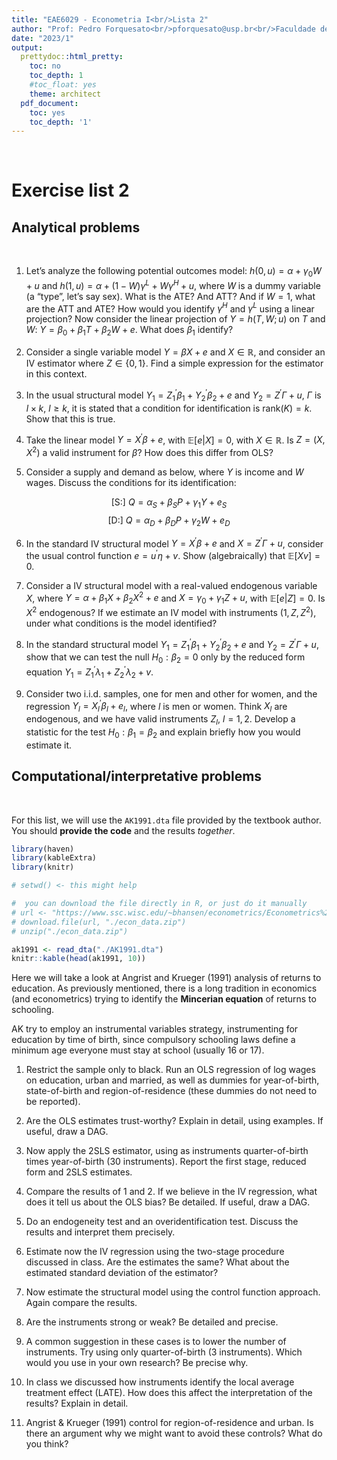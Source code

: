 ```yaml
---
title: "EAE6029 - Econometria I<br/>Lista 2"
author: "Prof: Pedro Forquesato<br/>pforquesato@usp.br<br/>Faculdade de Economia, Administração e Contabilidade<br />Universidade de São Paulo"
date: "2023/1"
output:
  prettydoc::html_pretty:
    toc: no
    toc_depth: 1
    #toc_float: yes
    theme: architect
  pdf_document:
    toc: yes
    toc_depth: '1'
---
```


\

# Exercise list 2

## Analytical problems

\

1) Let's analyze the following potential outcomes model: $h(0, u) = \alpha + \gamma_0 W + u$ and $h(1, u) = \alpha + (1 - W)\gamma^L + W\gamma^H + u$, where $W$ is a dummy variable (a "type", let's say sex). What is the ATE? And ATT? And if $W=1$, what are the ATT and ATE? How would you identify $\gamma^H$ and $\gamma^L$ using a linear projection? Now consider the linear projection of $Y = h(T, W; u)$ on $T$ and $W$: $Y = \beta_0 + \beta_1 T + \beta_2 W + e$. What does $\beta_1$ identify?

2) Consider a single variable model $Y = \beta X + e$ and $X \in \mathbb{R}$, and consider an IV estimator where $Z \in \{0, 1\}$. Find a simple expression for the estimator in this context.

3) In the usual structural model $Y_1 = Z_1^{\prime}\beta_1 + Y_2^{\prime}\beta_2 + e$ and $Y_2 = Z^{\prime}\Gamma + u$, $\Gamma$ is $l \times k$, $l \geq k$, it is stated that a condition for identification is $\text{rank}(K) = k$. Show that this is true.

4) Take the linear model $Y = X^{\prime}\beta + e$, with $\mathbb{E}[e | X] = 0$, with $X \in \mathbb{R}$. Is $Z = (X, X^2)$ a valid instrument for $\beta$? How does this differ from OLS?

5) Consider a supply and demand as below, where $Y$ is income and $W$ wages. Discuss the conditions for its identification:

$$\text{[S:] }Q = \alpha_S + \beta_S P + \gamma_1 Y + e_S$$
$$\text{[D:] }Q = \alpha_D + \beta_D P + \gamma_2 W + e_D$$


6) In the standard IV structural model $Y = X^{\prime}\beta + e$ and $X = Z^{\prime}\Gamma + u$, consider the usual control function $e = u^{\prime}\eta + v$. Show (algebraically) that $\mathbb{E}[Xv] = 0$.

7) Consider a IV structural model with a real-valued endogenous variable $X$, where $Y = \alpha + \beta_1 X + \beta_2 X^2 + e$ and $X = \gamma_0 + \gamma_1 Z + u$, with $\mathbb{E}[e|Z] = 0$. Is $X^2$ endogenous? If we estimate an IV model with instruments $(1, Z, Z^2)$, under what conditions is the model identified? 

8) In the standard structural model $Y_1 = Z_1^{\prime}\beta_1 + Y_2^{\prime}\beta_2 + e$ and $Y_2 = Z^{\prime}\Gamma + u$, show that we can test the null $H_0 : \beta_2 = 0$ only by the reduced form equation $Y_1 = Z_1^{\prime}\lambda_1 + Z_2^{\prime}\lambda_2 + v$.

9) Consider two i.i.d. samples, one for men and other for women, and the regression $Y_l = X_l^{\prime}\beta_l + e_l$, where $l$ is men or women. Think $X_l$ are endogenous, and we have valid instruments $Z_l$, $l=1,2$. Develop a statistic for the test $H_0 : \beta_1 = \beta_2$ and explain briefly how you would estimate it.

## Computational/interpretative problems

\

For this list, we will use the `AK1991.dta` file provided by the textbook author. You should **provide the code** and the results *together*.


```r
library(haven)
library(kableExtra)
library(knitr)

# setwd() <- this might help

#  you can download the file directly in R, or just do it manually
# url <- "https://www.ssc.wisc.edu/~bhansen/econometrics/Econometrics%20Data.zip"
# download.file(url, "./econ_data.zip")
# unzip("./econ_data.zip")

ak1991 <- read_dta("./AK1991.dta")
knitr::kable(head(ak1991, 10))

```

Here we will take a look at Angrist and Krueger (1991) analysis of returns to education. As previously mentioned, there is a long tradition in economics (and econometrics) trying to identify the **Mincerian equation** of returns to schooling. 

AK try to employ an instrumental variables strategy, instrumenting for education by time of birth, since compulsory schooling laws define a minimum age everyone must stay at school (usually 16 or 17).

1) Restrict the sample only to black. Run an OLS regression of log wages on education, urban and married, as well as dummies for year-of-birth, state-of-birth and region-of-residence (these dummies do not need to be reported).

2) Are the OLS estimates trust-worthy? Explain in detail, using examples. If useful, draw a DAG.

3) Now apply the 2SLS estimator, using as instruments quarter-of-birth times year-of-birth (30 instruments). Report the first stage, reduced form and 2SLS estimates.

4) Compare the results of 1 and 2. If we believe in the IV regression, what does it tell us about the OLS bias? Be detailed. If useful, draw a DAG.

5) Do an endogeneity test and an overidentification test. Discuss the results and interpret them precisely.

6) Estimate now the IV regression using the two-stage procedure discussed in class. Are the estimates the same? What about the estimated standard deviation of the estimator?

7) Now estimate the structural model using the control function approach. Again compare the results.

8) Are the instruments strong or weak? Be detailed and precise.

9) A common suggestion in these cases is to lower the number of instruments. Try using only quarter-of-birth (3 instruments). Which would you use in your own research? Be precise why.

10) In class we discussed how instruments identify the local average treatment effect (LATE). How does this affect the interpretation of the results? Explain in detail.

11) Angrist & Krueger (1991) control for region-of-residence and urban. Is there an argument why we might want to avoid these controls? What do you think?
